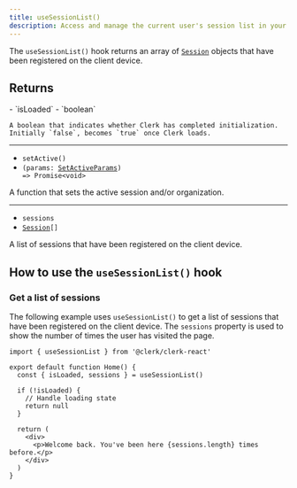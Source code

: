 ```yaml
---
title: useSessionList()
description: Access and manage the current user's session list in your React application with Clerk's useSessionList() hook.
---
```


The `useSessionList()` hook returns an array of [`Session`](/docs/references/javascript/session) objects that have been registered on the client device.

## Returns

<Properties>
  - `isLoaded`
  - `boolean`

    A boolean that indicates whether Clerk has completed initialization. Initially `false`, becomes `true` once Clerk loads.

  ---

  - `setActive()`
  - <code>(params: [SetActiveParams](/docs/references/javascript/types/set-active-params)) => Promise\<void></code>

  A function that sets the active session and/or organization.

  ---

  - `sessions`
  - <code>[Session](/docs/references/javascript/session)\[]</code>

  A list of sessions that have been registered on the client device.
</Properties>

## How to use the `useSessionList()` hook

### Get a list of sessions

The following example uses `useSessionList()` to get a list of sessions that have been registered on the client device. The `sessions` property is used to show the number of times the user has visited the page.

```tsx {{ filename: 'src/Home.tsx' }}
import { useSessionList } from '@clerk/clerk-react'

export default function Home() {
  const { isLoaded, sessions } = useSessionList()

  if (!isLoaded) {
    // Handle loading state
    return null
  }

  return (
    <div>
      <p>Welcome back. You've been here {sessions.length} times before.</p>
    </div>
  )
}
```
